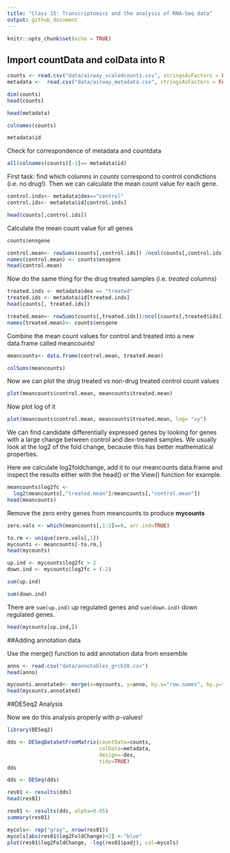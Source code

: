 ```yaml
---
title: "Class 15: Transcriptomics and the analysis of RNA-Seq data"
output: github_document
---
```


```r
knitr::opts_chunk$set(echo = TRUE)
```

## Import countData and colData into R

```r
counts <- read.csv("data/airway_scaledcounts.csv", stringsAsFactors = FALSE)
metadata <-  read.csv("data/airway_metadata.csv", stringsAsFactors = FALSE)
```

```r
dim(counts)
head(counts)
```

```r
head(metadata)
```

```r
colnames(counts)
```

```r
metadata$id
```

Check for correspondence of metadata and countdata
```r
all(colnames(counts)[-1]== metadata$id)
```

First task: find which columns in *counts* correspond to control condictions (i.e. no drug!). Then we can calculate the mean count value for each gene. 

```r
control.inds<- metadata$dex=="control"
control.ids<- metadata$id[control.inds]

head(counts[,control.ids])
```

Calculate the mean count value for all genes
```r
counts$ensgene
```

```r
control.mean<- rowSums(counts[,control.ids]) /ncol(counts[,control.ids])
names(control.mean) <- counts$ensgene
head(control.mean)
```

Now do the same thing for the drug treated samples (i.e. *treated* columns)
```r
treated.inds <- metadata$dex == "treated"
treated.ids <- metadata$id[treated.inds]
head(counts[, treated.ids])

treated.mean<- rowSums(counts[,treated.ids])/ncol(counts[,treated$ids])
names(treated.mean)<- counts$ensgene
```
Combine the mean count values for control and treated into a new data.frame called meancounts!
```r
meancounts<- data.frame(control.mean, treated.mean)
```

```r
colSums(meancounts)
```

Now we can plot the drug treated vs non-drug treated control count values
```r
plot(meancounts$control.mean, meancounts$treated.mean)
```

Now plot log of it
```r
plot(meancounts$control.mean, meancounts$treated.mean, log= "xy")
```


We can find candidate differentially expressed genes by looking for genes with a large change between control and dex-treated samples. We usually look at the log2 of the fold change, because this has better mathematical properties.

Here we calculate log2foldchange, add it to our meancounts data.frame and inspect the results either with the head() or the View() function for example.

```r
meancounts$log2fc <- 
  log2(meancounts[,"treated.mean"]/meancounts[,"control.mean"])
head(meancounts)
```

Remove the zero entry genes from meancounts to produce **mycounts**
```r
zero.vals <- which(meancounts[,1:2]==0, arr.ind=TRUE)

to.rm <- unique(zero.vals[,1])
mycounts <- meancounts[-to.rm,]
head(mycounts)
```


```r
up.ind <- mycounts$log2fc > 2
down.ind <- mycounts$log2fc < (-2)
```

```r
sum(up.ind)
```

```r
sum(down.ind)
```

There are `sum(up.ind)` up regulated genes and `sum(down.ind)` down regulated genes. 

```r
head(mycounts[up.ind,])
```

##Adding annotation data

Use the merge() function to add annotation data from ensemble
```r
anno <- read.csv("data/annotables_grch38.csv")
head(anno)
```

```r
mycounts.annotated<- merge(x=mycounts, y=anno, by.x="row.names", by.y="ensgene")
head(mycounts.annotated)
```

##DESeq2 Analysis

Now we do this analysis properly with p-values!

```r
library(DESeq2)
```

```r
dds <- DESeqDataSetFromMatrix(countData=counts, 
                              colData=metadata, 
                              design=~dex, 
                              tidy=TRUE)
dds
```

```r
dds <- DESeq(dds)
```

```r
res01 <- results(dds)
head(res01)
```

```r
res01 <- results(dds, alpha=0.05)
summary(res01)
```

```r
mycols<- rep("gray", nrow(res01))
mycols[abs(res01$log2FoldChange)>2] <-"blue"
plot(res01$log2FoldChange, -log(res01$padj), col=mycols)
```









